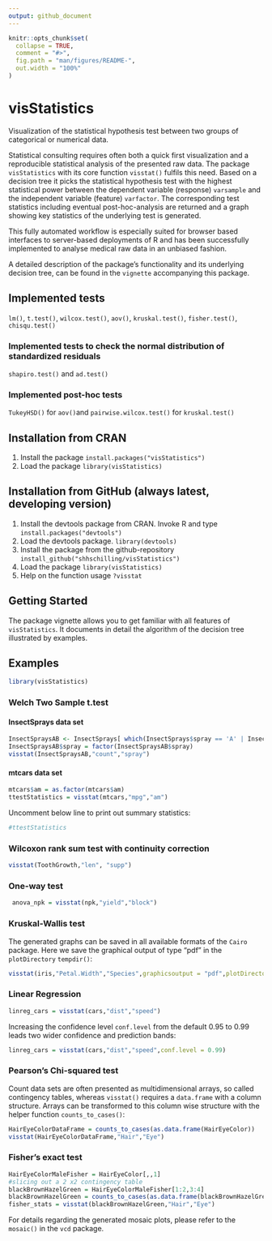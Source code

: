 ```yaml
---
output: github_document
---
```


<!-- README.md is automatically generated from README.Rmd. Please only edit this Rmd file! -->
<!-- knitr before every resubmission -->
```r
knitr::opts_chunk$set(
  collapse = TRUE,
  comment = "#>",
  fig.path = "man/figures/README-",
  out.width = "100%"
)
```

# visStatistics

Visualization of the statistical hypothesis test between two groups of categorical or numerical data.

Statistical consulting  requires often both a quick first visualization and a reproducible statistical analysis 
of the presented raw data. The package `visStatistics` with its core function `visstat()` fulfils this need. 
Based on a decision tree it picks the statistical hypothesis test  with the highest statistical power between the dependent variable (response) `varsample` and the independent variable (feature) `varfactor`. 
The corresponding test statistics including eventual post-hoc-analysis are returned and 
a graph showing key statistics of the underlying test is generated. 

This fully automated workflow is especially suited for browser based interfaces to server-based
deployments of R and has been successfully implemented to analyse medical raw data in an unbiased fashion.
 
A detailed description of the package's functionality and its underlying decision tree, can be found in the `vignette` accompanying this package.

## Implemented tests
`lm()`, `t.test()`, `wilcox.test()`, `aov()`, `kruskal.test()`, `fisher.test()`, `chisqu.test()`

### Implemented tests to check the normal distribution of standardized residuals
`shapiro.test()` and `ad.test()`

### Implemented post-hoc tests
`TukeyHSD()` for `aov() `and `pairwise.wilcox.test()` for `kruskal.test()`


## Installation from CRAN
1. Install the package
`install.packages("visStatistics")`
2. Load the package
`library(visStatistics)`

## Installation from GitHub (always latest, developing version)
1. Install the devtools package from CRAN. Invoke R and type
`install.packages("devtools")`
2.  Load the devtools package.
`library(devtools)`
3. Install the package from the github-repository
`install_github("shhschilling/visStatistics")`
4. Load the package 
`library(visStatistics)`
5. Help on the function usage
`?visstat`

## Getting Started
The package vignette
allows you to get familiar with all features of `visStatistics`. It documents in detail the algorithm of the decision tree illustrated by examples. 

## Examples 

```r
library(visStatistics)
```
###  Welch Two Sample t.test

#### InsectSprays data set

```r
InsectSpraysAB <- InsectSprays[ which(InsectSprays$spray == 'A' | InsectSprays$spray == 'B'), ] 
InsectSpraysAB$spray = factor(InsectSpraysAB$spray)
visstat(InsectSpraysAB,"count","spray")
```

#### mtcars data set


```r
mtcars$am = as.factor(mtcars$am)
ttestStatistics = visstat(mtcars,"mpg","am") 
```
Uncomment below line to print out summary statistics:
```r
#ttestStatistics
```

### Wilcoxon rank sum test with continuity correction

```r
visstat(ToothGrowth,"len", "supp")
```

### One-way test

```r
 anova_npk = visstat(npk,"yield","block")
```

### Kruskal-Wallis test
The generated graphs can be saved in all available formats of the `Cairo` package. 
Here we save the graphical output of type "pdf" in the `plotDirectory` `tempdir()`:
```r
visstat(iris,"Petal.Width","Species",graphicsoutput = "pdf",plotDirectory = tempdir())
```
### Linear Regression

```r
linreg_cars = visstat(cars,"dist","speed")
```
Increasing the confidence level `conf.level` from the default 0.95 to 0.99 leads two wider confidence and prediction bands:
```r
linreg_cars = visstat(cars,"dist","speed",conf.level = 0.99)
```
### Pearson's Chi-squared test

Count data sets are often presented as multidimensional arrays, so called contingency tables, whereas `visstat()` requires a `data.frame` with a column structure. Arrays can be transformed to this column wise structure with the helper function `counts_to_cases()`:
```r
HairEyeColorDataFrame = counts_to_cases(as.data.frame(HairEyeColor))
visstat(HairEyeColorDataFrame,"Hair","Eye")
```

###  Fisher's exact test

```r
HairEyeColorMaleFisher = HairEyeColor[,,1]
#slicing out a 2 x2 contingency table
blackBrownHazelGreen = HairEyeColorMaleFisher[1:2,3:4]
blackBrownHazelGreen = counts_to_cases(as.data.frame(blackBrownHazelGreen));
fisher_stats = visstat(blackBrownHazelGreen,"Hair","Eye")
```

For details regarding the generated mosaic plots, please refer to the `mosaic()` in the `vcd` package.